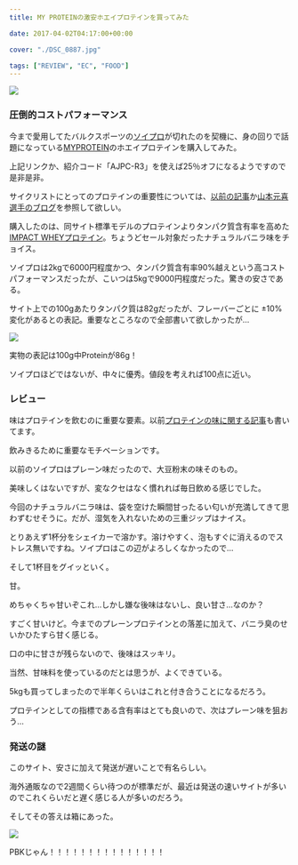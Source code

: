 ---
title: MY PROTEINの激安ホエイプロテインを買ってみた

date: 2017-04-02T04:17:00+00:00

cover: "./DSC_0887.jpg"

tags: ["REVIEW", "EC", "FOOD"]
---

![ ](./DSC_0887.jpg)

### 圧倒的コストパフォーマンス

今まで愛用してたバルクスポーツの<a href="http://amzn.to/2nttvKb" target="_blank">ソイプロ</a>が切れたのを契機に、身の回りで話題になっている<a href="https://px.a8.net/svt/ejp?a8mat=3N3PXV+GF7GHE+45DI+5YJRM" target="_blank">MYPROTEIN</a>のホエイプロテインを購入してみた。

上記リンクか、紹介コード「AJPC-R3」を使えば25％オフになるようですので是非是非。

サイクリストにとってのプロテインの重要性については、<a href="/2016/02/blog-post.html" target="_blank">以前の記事</a>か<a href="http://genkibicycle.jp/" target="_blank">山本元喜選手のブログ</a>を参照して欲しい。

購入したのは、同サイト標準モデルのプロテインよりタンパク質含有率を高めた<a href="https://px.a8.net/svt/ejp?a8mat=3N3PXV+GF7GHE+45DI+BW0YB&a8ejpredirect=https%3A%2F%2Fwww.myprotein.jp%2Fsports-nutrition%2Fimpact-whey-protein%2F10530943.html" target="_blank">IMPACT WHEYプロテイン</a>。ちょうどセール対象だったナチュラルバニラ味をチョイス。

ソイプロは2kgで6000円程度かつ、タンパク質含有率90%越えという高コストパフォーマンスだったが、こいつは5kgで9000円程度だった。驚きの安さである。

サイト上での100gあたりタンパク質は82gだったが、フレーバーごとに ±10%変化があるとの表記。重要なところなので全部書いて欲しかったが…

![ ](./DSC_0888.jpg)

実物の表記は100g中Proteinが86g！

ソイプロほどではないが、中々に優秀。値段を考えれば100点に近い。

### レビュー

味はプロテインを飲むのに重要な要素。以前<a href="/2016/09/choice.html" target="_blank">プロテインの味に関する記事</a>も書いてます。

飲みきるために重要なモチベーションです。

以前のソイプロはプレーン味だったので、大豆粉末の味そのもの。

美味しくはないですが、変なクセはなく慣れれば毎日飲める感じでした。

今回のナチュラルバニラ味は、袋を空けた瞬間甘ったるい匂いが充満してきて思わずむせそうに。だが、湿気を入れないための三重ジップはナイス。

とりあえず1杯分をシェイカーで溶かす。溶けやすく、泡もすぐに消えるのでストレス無いですね。ソイプロはこの辺がよろしくなかったので…

そして1杯目をグイッといく。

甘。

めちゃくちゃ甘いぞこれ…しかし嫌な後味はないし、良い甘さ…なのか？

すごく甘いけど。今までのプレーンプロテインとの落差に加えて、バニラ臭のせいかひたすら甘く感じる。

口の中に甘さが残らないので、後味はスッキリ。

当然、甘味料を使っているのだとは思うが、よくできている。

5kgも買ってしまったので半年くらいはこれと付き合うことになるだろう。

プロテインとしての指標である含有率はとても良いので、次はプレーン味を狙おう…

### 発送の謎

このサイト、安さに加えて発送が遅いことで有名らしい。

海外通販なので2週間くらい待つのが標準だが、最近は発送の速いサイトが多いのでこれくらいだと遅く感じる人が多いのだろう。

そしてその答えは箱にあった。

![ ](./DSC_0889.jpg)

PBKじゃん！！！！！！！！！！！！！！！

<LinkBox isAmazonLink url="https://www.amazon.co.jp/dp/B004EI6G8E/" />
